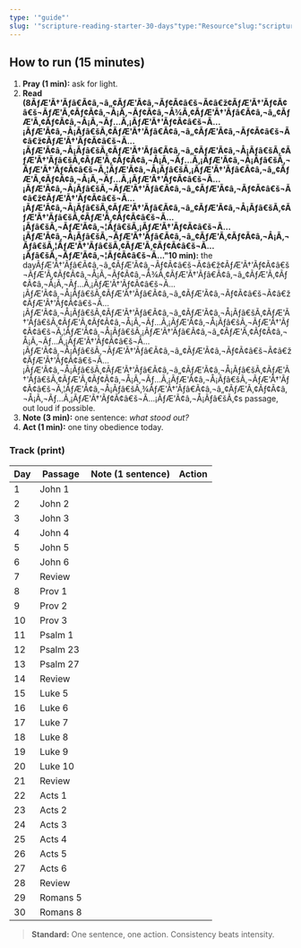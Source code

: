 ```yaml
---
type: '"guide"'
slug: '"scripture-reading-starter-30-days"type:"Resource"slug:"scripture-reading-starter-30-days"readTime:""'
---
```


## How to run (15 minutes)

1. **Pray (1 min):** ask for light.
2. **Read (8ÃƒÆ'Ã†'Ãƒâ€Ã¢â‚¬â„¢ÃƒÆ'Ã¢â‚¬Ãƒ¢Ã¢â€š¬Ã¢â€ž¢ÃƒÆ'Ã†'Ãƒ¢Ã¢â€š¬ÃƒÆ'Ã‚¢Ãƒ¢Ã¢â‚¬Å¡Ã‚¬Ãƒ¢Ã¢â‚¬Å¾Ã‚¢ÃƒÆ'Ã†'Ãƒâ€Ã¢â‚¬â„¢ÃƒÆ'Ã‚¢Ãƒ¢Ã¢â‚¬Å¡Ã‚¬Ãƒ...Ã‚¡ÃƒÆ'Ã†'Ãƒ¢Ã¢â€š¬Ã...¡ÃƒÆ'Ã¢â‚¬Å¡Ãƒâ€šÃ‚¢ÃƒÆ'Ã†'Ãƒâ€Ã¢â‚¬â„¢ÃƒÆ'Ã¢â‚¬Ãƒ¢Ã¢â€š¬Ã¢â€ž¢ÃƒÆ'Ã†'Ãƒ¢Ã¢â€š¬Ã...¡ÃƒÆ'Ã¢â‚¬Å¡Ãƒâ€šÃ‚¢ÃƒÆ'Ã†'Ãƒâ€Ã¢â‚¬â„¢ÃƒÆ'Ã¢â‚¬Å¡Ãƒâ€šÃ‚¢ÃƒÆ'Ã†'Ãƒâ€šÃ‚¢ÃƒÆ'Ã‚¢Ãƒ¢Ã¢â‚¬Å¡Ã‚¬Ãƒ...Ã‚¡ÃƒÆ'Ã¢â‚¬Å¡Ãƒâ€šÃ‚¬ÃƒÆ'Ã†'Ãƒ¢Ã¢â€š¬Ã‚¦ÃƒÆ'Ã¢â‚¬Å¡Ãƒâ€šÃ‚¡ÃƒÆ'Ã†'Ãƒâ€Ã¢â‚¬â„¢ÃƒÆ'Ã‚¢Ãƒ¢Ã¢â‚¬Å¡Ã‚¬Ãƒ...Ã‚¡ÃƒÆ'Ã†'Ãƒ¢Ã¢â€š¬Ã...¡ÃƒÆ'Ã¢â‚¬Å¡Ãƒâ€šÃ‚¬ÃƒÆ'Ã†'Ãƒâ€Ã¢â‚¬â„¢ÃƒÆ'Ã¢â‚¬Ãƒ¢Ã¢â€š¬Ã¢â€ž¢ÃƒÆ'Ã†'Ãƒ¢Ã¢â€š¬Ã...¡ÃƒÆ'Ã¢â‚¬Å¡Ãƒâ€šÃ‚¢ÃƒÆ'Ã†'Ãƒâ€Ã¢â‚¬â„¢ÃƒÆ'Ã¢â‚¬Å¡Ãƒâ€šÃ‚¢ÃƒÆ'Ã†'Ãƒâ€šÃ‚¢ÃƒÆ'Ã‚¢Ãƒ¢Ã¢â€š¬Ã...¡Ãƒâ€šÃ‚¬ÃƒÆ'Ã¢â‚¬¦Ãƒâ€šÃ‚¡ÃƒÆ'Ã†'Ãƒ¢Ã¢â€š¬Ã...¡ÃƒÆ'Ã¢â‚¬Å¡Ãƒâ€šÃ‚¬ÃƒÆ'Ã†'Ãƒâ€Ã¢â‚¬â„¢ÃƒÆ'Ã‚¢Ãƒ¢Ã¢â‚¬Å¡Ã‚¬Ãƒâ€šÃ‚¦ÃƒÆ'Ã†'Ãƒâ€šÃ‚¢ÃƒÆ'Ã‚¢Ãƒ¢Ã¢â€š¬Ã...¡Ãƒâ€šÃ‚¬ÃƒÆ'Ã¢â‚¬¦Ãƒ¢Ã¢â€š¬Ã..."10 min):** the dayÃƒÆ'Ã†'Ãƒâ€Ã¢â‚¬â„¢ÃƒÆ'Ã¢â‚¬Ãƒ¢Ã¢â€š¬Ã¢â€ž¢ÃƒÆ'Ã†'Ãƒ¢Ã¢â€š¬ÃƒÆ'Ã‚¢Ãƒ¢Ã¢â‚¬Å¡Ã‚¬Ãƒ¢Ã¢â‚¬Å¾Ã‚¢ÃƒÆ'Ã†'Ãƒâ€Ã¢â‚¬â„¢ÃƒÆ'Ã‚¢Ãƒ¢Ã¢â‚¬Å¡Ã‚¬Ãƒ...Ã‚¡ÃƒÆ'Ã†'Ãƒ¢Ã¢â€š¬Ã...¡ÃƒÆ'Ã¢â‚¬Å¡Ãƒâ€šÃ‚¢ÃƒÆ'Ã†'Ãƒâ€Ã¢â‚¬â„¢ÃƒÆ'Ã¢â‚¬Ãƒ¢Ã¢â€š¬Ã¢â€ž¢ÃƒÆ'Ã†'Ãƒ¢Ã¢â€š¬Ã...¡ÃƒÆ'Ã¢â‚¬Å¡Ãƒâ€šÃ‚¢ÃƒÆ'Ã†'Ãƒâ€Ã¢â‚¬â„¢ÃƒÆ'Ã¢â‚¬Å¡Ãƒâ€šÃ‚¢ÃƒÆ'Ã†'Ãƒâ€šÃ‚¢ÃƒÆ'Ã‚¢Ãƒ¢Ã¢â‚¬Å¡Ã‚¬Ãƒ...Ã‚¡ÃƒÆ'Ã¢â‚¬Å¡Ãƒâ€šÃ‚¬ÃƒÆ'Ã†'Ãƒ¢Ã¢â€š¬Ã‚¦ÃƒÆ'Ã¢â‚¬Å¡Ãƒâ€šÃ‚¡ÃƒÆ'Ã†'Ãƒâ€Ã¢â‚¬â„¢ÃƒÆ'Ã‚¢Ãƒ¢Ã¢â‚¬Å¡Ã‚¬Ãƒ...Ã‚¡ÃƒÆ'Ã†'Ãƒ¢Ã¢â€š¬Ã...¡ÃƒÆ'Ã¢â‚¬Å¡Ãƒâ€šÃ‚¬ÃƒÆ'Ã†'Ãƒâ€Ã¢â‚¬â„¢ÃƒÆ'Ã¢â‚¬Ãƒ¢Ã¢â€š¬Ã¢â€ž¢ÃƒÆ'Ã†'Ãƒ¢Ã¢â€š¬Ã...¡ÃƒÆ'Ã¢â‚¬Å¡Ãƒâ€šÃ‚¢ÃƒÆ'Ã†'Ãƒâ€Ã¢â‚¬â„¢ÃƒÆ'Ã¢â‚¬Å¡Ãƒâ€šÃ‚¢ÃƒÆ'Ã†'Ãƒâ€šÃ‚¢ÃƒÆ'Ã‚¢Ãƒ¢Ã¢â‚¬Å¡Ã‚¬Ãƒ...Ã‚¡ÃƒÆ'Ã¢â‚¬Å¡Ãƒâ€šÃ‚¬ÃƒÆ'Ã†'Ãƒ¢Ã¢â€š¬Ã‚¦ÃƒÆ'Ã¢â‚¬Å¡Ãƒâ€šÃ‚¾ÃƒÆ'Ã†'Ãƒâ€Ã¢â‚¬â„¢ÃƒÆ'Ã‚¢Ãƒ¢Ã¢â‚¬Å¡Ã‚¬Ãƒ...Ã‚¡ÃƒÆ'Ã†'Ãƒ¢Ã¢â€š¬Ã...¡ÃƒÆ'Ã¢â‚¬Å¡Ãƒâ€šÃ‚¢s passage, out loud if possible.
3. **Note (3 min):** one sentence: _what stood out?_
4. **Act (1 min):** one tiny obedience today.

### Track (print)

| Day | Passage  | Note (1 sentence) | Action |
| --- | -------- | ----------------- | ------ |
| 1   | John 1   |                   |        |
| 2   | John 2   |                   |        |
| 3   | John 3   |                   |        |
| 4   | John 4   |                   |        |
| 5   | John 5   |                   |        |
| 6   | John 6   |                   |        |
| 7   | Review   |                   |        |
| 8   | Prov 1   |                   |        |
| 9   | Prov 2   |                   |        |
| 10  | Prov 3   |                   |        |
| 11  | Psalm 1  |                   |        |
| 12  | Psalm 23 |                   |        |
| 13  | Psalm 27 |                   |        |
| 14  | Review   |                   |        |
| 15  | Luke 5   |                   |        |
| 16  | Luke 6   |                   |        |
| 17  | Luke 7   |                   |        |
| 18  | Luke 8   |                   |        |
| 19  | Luke 9   |                   |        |
| 20  | Luke 10  |                   |        |
| 21  | Review   |                   |        |
| 22  | Acts 1   |                   |        |
| 23  | Acts 2   |                   |        |
| 24  | Acts 3   |                   |        |
| 25  | Acts 4   |                   |        |
| 26  | Acts 5   |                   |        |
| 27  | Acts 6   |                   |        |
| 28  | Review   |                   |        |
| 29  | Romans 5 |                   |        |
| 30  | Romans 8 |                   |        |

> **Standard:** One sentence, one action. Consistency beats intensity.
